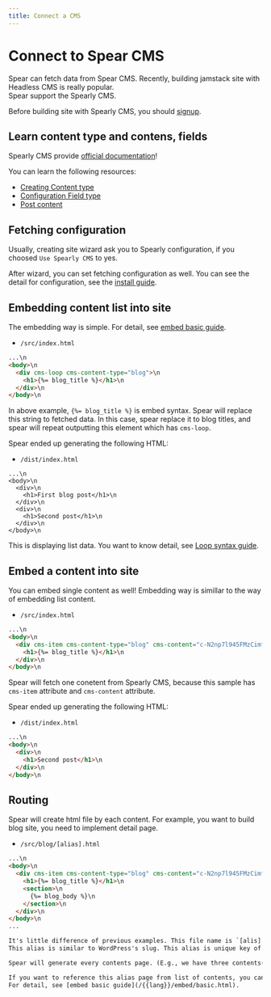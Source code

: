 ```yaml
---
title: Connect a CMS
---
```


# Connect to Spear CMS

Spear can fetch data from Spear CMS. Recently, building jamstack site with Headless CMS is really popular.  
Spear support the Spearly CMS.

Before building site with Spearly CMS, you should [signup](https://spearly.com/{{lang}}/cms/).

## Learn content type and contens, fields

Spearly CMS provide [official documentation](https://docs.spearly.com/{{lang}})!  

You can learn the following resources:
- [Creating Content type](https://docs.spearly.com/{{lang}}/cms/tutorial/c-aQ01pUIdVLnGwvs8iAWf)
- [Configuration Field type](https://docs.spearly.com/{{lang}}/cms/tutorial/c-GXzd14U3AYOisjQDa8Rh)
- [Post content](https://docs.spearly.com/{{lang}}/cms/tutorial/c-WjAtTlOPQ9FUBpJ572C4)


## Fetching configuration

Usually, creating site wizard ask you to Spearly configuration, if you choosed `Use Spearly CMS` to yes.

After wizard, you can set fetching configuration as well. You can see the detail for configuration, see the [install guide](/{{lang}}/intro/install.html).

## Embedding content list into site

The embedding way is simple. For detail, see [embed basic guide](/{{lang}}/embed/basic.html).

- `/src/index.html`
```html
...\n
<body>\n
  <div cms-loop cms-content-type="blog">\n
    <h1>{%= blog_title %}</h1>\n
  </div>\n
</body>\n
```

In above example, `{%= blog_title %}` is embed syntax. Spear will replace this string to fetched data. In this case, spear replace it to blog titles, and spear will repeat outputting this element which has `cms-loop`.

Spear ended up generating the following HTML:
- `/dist/index.html`
```
...\n
<body>\n
  <div>\n
    <h1>First blog post</h1>\n
  </div>\n
  <div>\n
    <h1>Second post</h1>\n
  </div>\n
</body>\n
```

This is displaying list data. You want to know detail, see [Loop syntax guide](/{{lang}}/embed/loop.html).

## Embed a content into site

You can embed single content as well! Embedding way is simillar to the way of embedding list content.

- `/src/index.html`
```html
...\n
<body>\n
  <div cms-item cms-content-type="blog" cms-content="c-N2np7l945FMzCimfKuPP">\n
    <h1>{%= blog_title %}</h1>\n
  </div>\n
</body>\n
```

Spear will fetch one conetent from Spearly CMS, because this sample has `cms-item` attribute and `cms-content` attribute.  

Spear ended up generating the following HTML:
- `/dist/index.html`
```html
...\n
<body>\n
  <div>\n
    <h1>Second post</h1>\n
  </div>\n
</body>\n
```

## Routing

Spear will create html file by each content. For example, you want to build blog site, you need to implement detail page.  

- `/src/blog/[alias].html`
```html
...\n
<body>\n
  <div cms-item cms-content-type="blog" cms-content="c-N2np7l945FMzCimfKuPP">\n
    <h1>{%= blog_title %}</h1>\n
    <section>\n
      {%= blog_body %}\n
    </section>\n
  </div>\n
</body>\n
...

It's little difference of previous examples. This file name is `[alis].html`. This alias link to Spearly CMS alias name or content id.  
This alias is similar to WordPress's slug. This alias is unique key of Spearly CMS.

Spear will generate every contents page. (E.g., we have three contents(A/B/C), spear will generate `A.html` / `B.html` / `C.html`)

If you want to reference this alias page from list of contents, you can use `{%= blog_#alias %}` embed sytax.  
For detail, see [embed basic guide](/{{lang}}/embed/basic.html).

